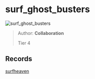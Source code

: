 
# surf_ghost_busters

![surf_ghost_busters](https://raw.githubusercontent.com/Sayt123/SurfMapPics/Maps-and-bonuses/csgo/surf_ghost_busters.jpg)

> Author: **Collaboration**
>
> Tier 4

## Records

[surfheaven](https://surfheaven.eu/map/surf_ghost_busters)
